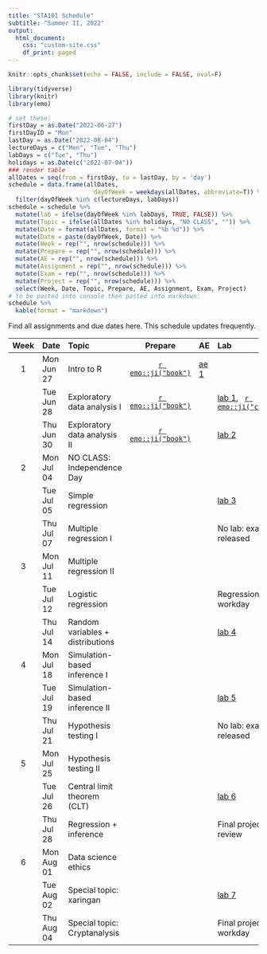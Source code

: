```yaml
---
title: "STA101 Schedule"
subtitle: "Summer II, 2022"
output:
  html_document:
    css: "custom-site.css"
    df_print: paged
---
```



```r
knitr::opts_chunk$set(echo = FALSE, include = FALSE, eval=F)
```

```r
library(tidyverse)
library(knitr)
library(emo)
```

```r
# set these:
firstDay = as.Date("2022-06-27")
firstDayID = "Mon"
lastDay = as.Date("2022-08-04")
lectureDays = c("Mon", "Tue", "Thu")
labDays = c("Tue", "Thu")
holidays = as.Date(c("2022-07-04"))
### render table
allDates = seq(from = firstDay, to = lastDay, by = 'day')
schedule = data.frame(allDates,
                        dayOfWeek = weekdays(allDates, abbreviate=T)) %>%
  filter(dayOfWeek %in% c(lectureDays, labDays))
schedule = schedule %>%
  mutate(lab = ifelse(dayOfWeek %in% labDays, TRUE, FALSE)) %>%
  mutate(Topic = ifelse(allDates %in% holidays, "NO CLASS", "")) %>%
  mutate(Date = format(allDates, format = "%b %d")) %>%
  mutate(Date = paste(dayOfWeek, Date)) %>%
  mutate(Week = rep("", nrow(schedule))) %>%
  mutate(Prepare = rep("", nrow(schedule))) %>%
  mutate(AE = rep("", nrow(schedule))) %>%
  mutate(Assignment = rep("", nrow(schedule))) %>%
  mutate(Exam = rep("", nrow(schedule))) %>%
  mutate(Project = rep("", nrow(schedule))) %>%
  select(Week, Date, Topic, Prepare, AE, Assignment, Exam, Project)
# to be pasted into console then pasted into markdown:
schedule %>%
  kable(format = "markdown")
```

Find all assignments and due dates here. This schedule updates frequently. 

|Week |Date       |Topic    |Prepare |AE |Lab |Exam |Project |
|:--:|:-----|:--------------|:---:|:----|:----------|:----|:-------|
|   1  |Mon Jun 27 |  Intro to R       |  [`r emo::ji("book")`](/prepare/week-1)     |[ae 1](/static/appex/ae1.html)   |           |     |        |
|     |Tue Jun 28 |  Exploratory data analysis I       | [`r emo::ji("book")`](/prepare/week-1)     | | [lab 1](/static/labs/lab01.html), \ \ [`r emo::ji("computer")`](/static/slides/lab-01-slides.html)             |     |        |
|     |Thu Jun 30 |  Exploratory data analysis II       | [`r emo::ji("book")`](/prepare/week-1)        | | [lab 2]()             |     |        |
|  2   |Mon Jul 04 |NO CLASS: Independence Day |        |   |           |     |        |
|     |Tue Jul 05 | Simple regression        |     | | [lab 3]()            |     |        |
|     |Thu Jul 07 | Multiple regression I       |        | | No lab: exam released           |  [exam 1]()   |        |
|  3   |Mon Jul 11 | Multiple regression II       |        |   |           |  exam 1 due   |        |
|     |Tue Jul 12 | Logistic regression         |        | |  Regression project: workday         |     |        |
|     |Thu Jul 14 | Random variables + distributions      |        | | [lab 4]()              |     |        |
|  4   |Mon Jul 18 | Simulation-based inference I         |        |   |           |     |        |
|     |Tue Jul 19 | Simulation-based inference II       |        |  | [lab 5]()              |     |        |
|     |Thu Jul 21 | Hypothesis testing I        |        | | No lab: exam released             |  [exam 2]()   |        |
|  5   |Mon Jul 25 | Hypothesis testing II        |        |   |           |  exam 2 due    |     |
|     |Tue Jul 26 | Central limit theorem (CLT)      |        | | [lab 6]()              |     |        |
|     |Thu Jul 28 | Regression + inference       |        |  | Final project: peer-review             |     |        |
|  6   |Mon Aug 01 | Data science ethics         |        |   |           |     |        |
|     |Tue Aug 02 | Special topic: xaringan       |        | | [lab 7]()           |     |        |
|     |Thu Aug 04 | Special topic: Cryptanalysis       |        | | Final project: workday             |     |        |